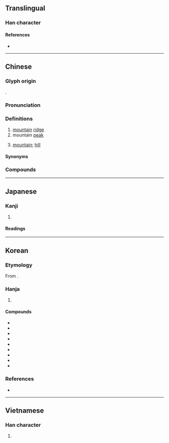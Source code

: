 {{also|岭}}
{{character info}}
==Translingual==

===Han character===
{{Han char|rn=46|rad=山|as=14|sn=17|four=22386|canj=UOIC|ids=⿱山領}}

====References====
* {{Han ref|kx=0321.170|dkj=08553|dj=0621.220|hdz=10802.260|uh=5DBA|ud=23994|bh=C0AD|bd=49325}}

----

==Chinese==
{{zh-forms|s=岭|alt=阾}}

===Glyph origin===
{{Han etym}}
{{Han compound|山|領|ls=psc|c1=s|c2=p|t1=mountain}}.

===Pronunciation===
{{zh-pron
|m=lǐng
|ma=Zh-lǐng.oga
|c=leng5,ling5
|c_note=leng5 - vernacular; ling5 - literary
|mn=léng/niá
|mn_note=léng - literary; niá - vernacular
|mn-t=nian2
|mc=y
|oc=y
|cat=n
}}

===Definitions===
{{zh-hanzi}}

# [[mountain]] [[ridge]]
# mountain [[peak]]
# {{lb|zh|Hakka}} [[mountain]]; [[hill]]

====Synonyms====
{{zh-dial|山}}

===Compounds===
{{zh-der|嶺南|大庾嶺|分水嶺|岡連嶺屬|山嶺|內興安嶺|崇山峻嶺|大興安嶺|巴嶺山脈|峻嶺|伯舒拉嶺|五嶺|大吉嶺|仙霞嶺|八達嶺|庾嶺|嶺表|嶺南畫派|峻嶺崇山|岑嶺|小興安嶺|南嶺|北嶺|大禹嶺|海嶺|登山越嶺|攀山越嶺|拔達嶺|杉嶺|摩天嶺|扒山越嶺|松嶺|秦嶺|碑嶺|登山驀嶺|成功嶺|梅花嶺|果嶺|漫山越嶺|梅嶺|推山移嶺|疊嶺層巒|牯嶺|烏鞘嶺|翻山越嶺|鷲嶺|關嶺|蔥嶺|薩彥嶺|草嶺古道|高嶺土|雲嶺|關子嶺|高山峻嶺|越城嶺|興安嶺|長嶺|八嶺山|八角嶺|走馬嶺|柘嶺|破嶺|十嶺|白嶺|楊嶺|四嶺|高嶺|小煥嶺|鴉鵲嶺|張家嶺|陶家嶺|馬家嶺|甫嶺|紅嶺|大嶺|彭家嶺|羅嶺|王嶺|茶庵嶺}}

{{zh-cat|Mountains}}

----

==Japanese==

===Kanji===
{{ja-kanji|grade=|rs=山14}}

# {{rfdef|ja|sort=山14}}

====Readings====
{{ja-readings
|on=れい, りょう
|kun=みね-
}}

----

==Korean==

===Etymology===
From {{der|ko|ltc|-}} {{ltc-l|嶺|id=1}}. {{hanja-hunmong|려ᇰ〯|lyeng|地理#상03B}}

===Hanja===
{{ko-hanja-search}}
{{ko-hanja|재|령||영}}

# {{hanja form of|[[령]]/[[영]]|[[mountain]] [[ridge]]}}

====Compounds====
{{der-top3|Compounds}}
* {{ko-l|^영남|嶺南}}
* {{ko-l|^영동|嶺東}}
* {{ko-l|^영서|嶺西}}
* {{ko-l|해령|海嶺}}
* {{ko-l|고령석|[[kaolinite]]|高嶺石}}
* {{ko-l|^추풍령|秋風嶺}}
* {{ko-l|^대관령|大關嶺}}
* {{ko-l|분수령|分水嶺}}
* {{ko-l|태산준령|泰山峻嶺}}
{{der-bottom}}

===References===
* {{R:hanjadoc|2917}}

----

==Vietnamese==

===Han character===
{{vi-hantu|[[lĩnh]], [[lãnh]]|rs=山14}}

# {{rfdef|vi|sort=山14}}